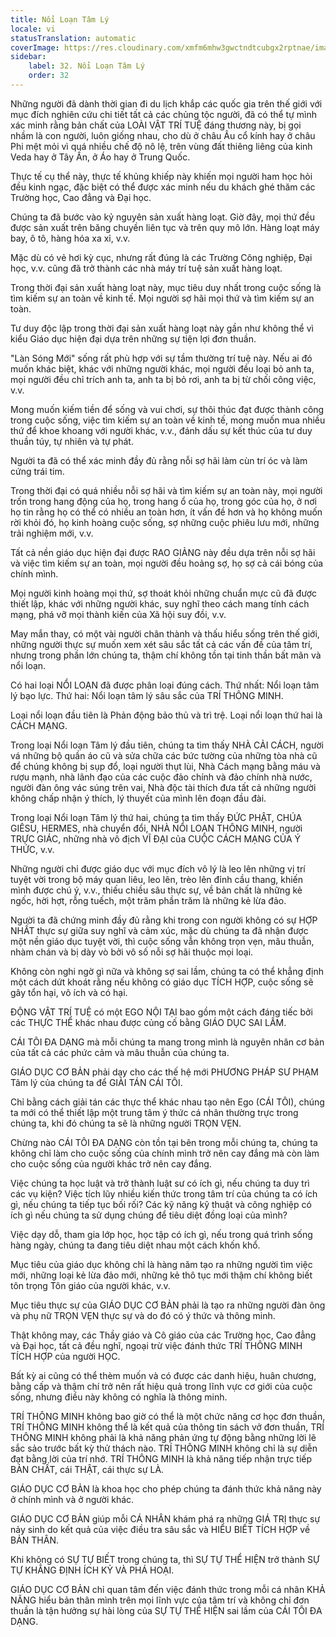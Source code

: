 ```yaml
---
title: Nổi Loạn Tâm Lý
locale: vi
statusTranslation: automatic
coverImage: https://res.cloudinary.com/xmfm6mhw3gwctndtcubgx2rptnae/image/upload/v1740337243/small_cover_educacion_fundamental_a051170f1c.webp
sidebar:
    label: 32. Nổi Loạn Tâm Lý
    order: 32
---
```

Những người đã dành thời gian đi du lịch khắp các quốc gia trên thế giới với mục đích nghiên cứu chi tiết tất cả các chủng tộc người, đã có thể tự mình xác minh rằng bản chất của LOÀI VẬT TRÍ TUỆ đáng thương này, bị gọi nhầm là con người, luôn giống nhau, cho dù ở châu Âu cổ kính hay ở châu Phi mệt mỏi vì quá nhiều chế độ nô lệ, trên vùng đất thiêng liêng của kinh Veda hay ở Tây Ấn, ở Áo hay ở Trung Quốc.

Thực tế cụ thể này, thực tế khủng khiếp này khiến mọi người ham học hỏi đều kinh ngạc, đặc biệt có thể được xác minh nếu du khách ghé thăm các Trường học, Cao đẳng và Đại học.

Chúng ta đã bước vào kỷ nguyên sản xuất hàng loạt. Giờ đây, mọi thứ đều được sản xuất trên băng chuyền liên tục và trên quy mô lớn. Hàng loạt máy bay, ô tô, hàng hóa xa xỉ, v.v.

Mặc dù có vẻ hơi kỳ cục, nhưng rất đúng là các Trường Công nghiệp, Đại học, v.v. cũng đã trở thành các nhà máy trí tuệ sản xuất hàng loạt.

Trong thời đại sản xuất hàng loạt này, mục tiêu duy nhất trong cuộc sống là tìm kiếm sự an toàn về kinh tế. Mọi người sợ hãi mọi thứ và tìm kiếm sự an toàn.

Tư duy độc lập trong thời đại sản xuất hàng loạt này gần như không thể vì kiểu Giáo dục hiện đại dựa trên những sự tiện lợi đơn thuần.

"Làn Sóng Mới" sống rất phù hợp với sự tầm thường trí tuệ này. Nếu ai đó muốn khác biệt, khác với những người khác, mọi người đều loại bỏ anh ta, mọi người đều chỉ trích anh ta, anh ta bị bỏ rơi, anh ta bị từ chối công việc, v.v.

Mong muốn kiếm tiền để sống và vui chơi, sự thôi thúc đạt được thành công trong cuộc sống, việc tìm kiếm sự an toàn về kinh tế, mong muốn mua nhiều thứ để khoe khoang với người khác, v.v., đánh dấu sự kết thúc của tư duy thuần túy, tự nhiên và tự phát.

Người ta đã có thể xác minh đầy đủ rằng nỗi sợ hãi làm cùn trí óc và làm cứng trái tim.

Trong thời đại có quá nhiều nỗi sợ hãi và tìm kiếm sự an toàn này, mọi người trốn trong hang động của họ, trong hang ổ của họ, trong góc của họ, ở nơi họ tin rằng họ có thể có nhiều an toàn hơn, ít vấn đề hơn và họ không muốn rời khỏi đó, họ kinh hoàng cuộc sống, sợ những cuộc phiêu lưu mới, những trải nghiệm mới, v.v.

Tất cả nền giáo dục hiện đại được RAO GIẢNG này đều dựa trên nỗi sợ hãi và việc tìm kiếm sự an toàn, mọi người đều hoảng sợ, họ sợ cả cái bóng của chính mình.

Mọi người kinh hoàng mọi thứ, sợ thoát khỏi những chuẩn mực cũ đã được thiết lập, khác với những người khác, suy nghĩ theo cách mang tính cách mạng, phá vỡ mọi thành kiến của Xã hội suy đồi, v.v.

May mắn thay, có một vài người chân thành và thấu hiểu sống trên thế giới, những người thực sự muốn xem xét sâu sắc tất cả các vấn đề của tâm trí, nhưng trong phần lớn chúng ta, thậm chí không tồn tại tinh thần bất mãn và nổi loạn.

Có hai loại NỔI LOẠN đã được phân loại đúng cách. Thứ nhất: Nổi loạn tâm lý bạo lực. Thứ hai: Nổi loạn tâm lý sâu sắc của TRÍ THÔNG MINH.

Loại nổi loạn đầu tiên là Phản động bảo thủ và trì trệ. Loại nổi loạn thứ hai là CÁCH MẠNG.

Trong loại Nổi loạn Tâm lý đầu tiên, chúng ta tìm thấy NHÀ CẢI CÁCH, người vá những bộ quần áo cũ và sửa chữa các bức tường của những tòa nhà cũ để chúng không bị sụp đổ, loại người thụt lùi, Nhà Cách mạng bằng máu và rượu mạnh, nhà lãnh đạo của các cuộc đảo chính và đảo chính nhà nước, người đàn ông vác súng trên vai, Nhà độc tài thích đưa tất cả những người không chấp nhận ý thích, lý thuyết của mình lên đoạn đầu đài.

Trong loại Nổi loạn Tâm lý thứ hai, chúng ta tìm thấy ĐỨC PHẬT, CHÚA GIÊSU, HERMES, nhà chuyển đổi, NHÀ NỔI LOẠN THÔNG MINH, người TRỰC GIÁC, những nhà vô địch VĨ ĐẠI của CUỘC CÁCH MẠNG CỦA Ý THỨC, v.v.

Những người chỉ được giáo dục với mục đích vô lý là leo lên những vị trí tuyệt vời trong bộ máy quan liêu, leo lên, trèo lên đỉnh cầu thang, khiến mình được chú ý, v.v., thiếu chiều sâu thực sự, về bản chất là những kẻ ngốc, hời hợt, rỗng tuếch, một trăm phần trăm là những kẻ lừa đảo.

Người ta đã chứng minh đầy đủ rằng khi trong con người không có sự HỢP NHẤT thực sự giữa suy nghĩ và cảm xúc, mặc dù chúng ta đã nhận được một nền giáo dục tuyệt vời, thì cuộc sống vẫn không trọn vẹn, mâu thuẫn, nhàm chán và bị dày vò bởi vô số nỗi sợ hãi thuộc mọi loại.

Không còn nghi ngờ gì nữa và không sợ sai lầm, chúng ta có thể khẳng định một cách dứt khoát rằng nếu không có giáo dục TÍCH HỢP, cuộc sống sẽ gây tổn hại, vô ích và có hại.

ĐỘNG VẬT TRÍ TUỆ có một EGO NỘI TẠI bao gồm một cách đáng tiếc bởi các THỰC THỂ khác nhau được củng cố bằng GIÁO DỤC SAI LẦM.

CÁI TÔI ĐA DẠNG mà mỗi chúng ta mang trong mình là nguyên nhân cơ bản của tất cả các phức cảm và mâu thuẫn của chúng ta.

GIÁO DỤC CƠ BẢN phải dạy cho các thế hệ mới PHƯƠNG PHÁP SƯ PHẠM Tâm lý của chúng ta để GIẢI TÁN CÁI TÔI.

Chỉ bằng cách giải tán các thực thể khác nhau tạo nên Ego (CÁI TÔI), chúng ta mới có thể thiết lập một trung tâm ý thức cá nhân thường trực trong chúng ta, khi đó chúng ta sẽ là những người TRỌN VẸN.

Chừng nào CÁI TÔI ĐA DẠNG còn tồn tại bên trong mỗi chúng ta, chúng ta không chỉ làm cho cuộc sống của chính mình trở nên cay đắng mà còn làm cho cuộc sống của người khác trở nên cay đắng.

Việc chúng ta học luật và trở thành luật sư có ích gì, nếu chúng ta duy trì các vụ kiện? Việc tích lũy nhiều kiến thức trong tâm trí của chúng ta có ích gì, nếu chúng ta tiếp tục bối rối? Các kỹ năng kỹ thuật và công nghiệp có ích gì nếu chúng ta sử dụng chúng để tiêu diệt đồng loại của mình?

Việc dạy dỗ, tham gia lớp học, học tập có ích gì, nếu trong quá trình sống hàng ngày, chúng ta đang tiêu diệt nhau một cách khốn khổ.

Mục tiêu của giáo dục không chỉ là hàng năm tạo ra những người tìm việc mới, những loại kẻ lừa đảo mới, những kẻ thô tục mới thậm chí không biết tôn trọng Tôn giáo của người khác, v.v.

Mục tiêu thực sự của GIÁO DỤC CƠ BẢN phải là tạo ra những người đàn ông và phụ nữ TRỌN VẸN thực sự và do đó có ý thức và thông minh.

Thật không may, các Thầy giáo và Cô giáo của các Trường học, Cao đẳng và Đại học, tất cả đều nghĩ, ngoại trừ việc đánh thức TRÍ THÔNG MINH TÍCH HỢP của người HỌC.

Bất kỳ ai cũng có thể thèm muốn và có được các danh hiệu, huân chương, bằng cấp và thậm chí trở nên rất hiệu quả trong lĩnh vực cơ giới của cuộc sống, nhưng điều này không có nghĩa là thông minh.

TRÍ THÔNG MINH không bao giờ có thể là một chức năng cơ học đơn thuần, TRÍ THÔNG MINH không thể là kết quả của thông tin sách vở đơn thuần, TRÍ THÔNG MINH không phải là khả năng phản ứng tự động bằng những lời lẽ sắc sảo trước bất kỳ thử thách nào. TRÍ THÔNG MINH không chỉ là sự diễn đạt bằng lời của trí nhớ. TRÍ THÔNG MINH là khả năng tiếp nhận trực tiếp BẢN CHẤT, cái THẬT, cái thực sự LÀ.

GIÁO DỤC CƠ BẢN là khoa học cho phép chúng ta đánh thức khả năng này ở chính mình và ở người khác.

GIÁO DỤC CƠ BẢN giúp mỗi CÁ NHÂN khám phá ra những GIÁ TRỊ thực sự nảy sinh do kết quả của việc điều tra sâu sắc và HIỂU BIẾT TÍCH HỢP về BẢN THÂN.

Khi không có SỰ TỰ BIẾT trong chúng ta, thì SỰ TỰ THỂ HIỆN trở thành SỰ TỰ KHẲNG ĐỊNH ÍCH KỶ VÀ PHÁ HOẠI.

GIÁO DỤC CƠ BẢN chỉ quan tâm đến việc đánh thức trong mỗi cá nhân KHẢ NĂNG hiểu bản thân mình trên mọi lĩnh vực của tâm trí và không chỉ đơn thuần là tận hưởng sự hài lòng của SỰ TỰ THỂ HIỆN sai lầm của CÁI TÔI ĐA DẠNG.


